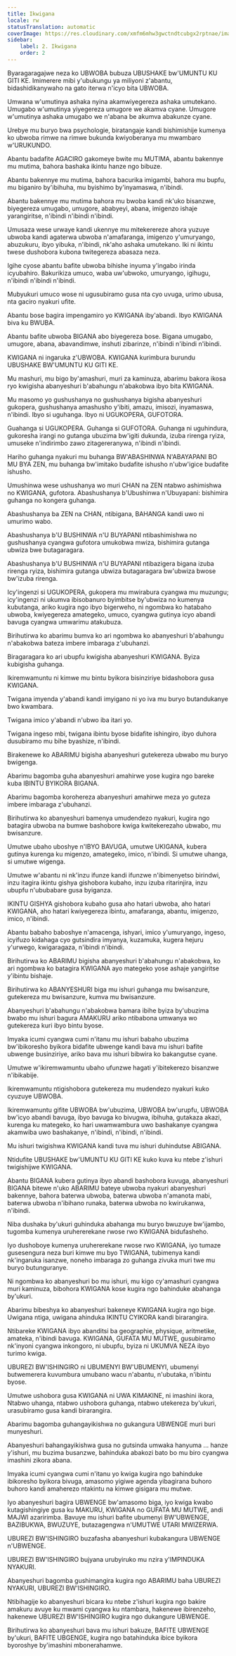 ```yaml
---
title: Ikwigana
locale: rw
statusTranslation: automatic
coverImage: https://res.cloudinary.com/xmfm6mhw3gwctndtcubgx2rptnae/image/upload/v1740337243/small_cover_educacion_fundamental_a051170f1c.webp
sidebar:
    label: 2. Ikwigana
    order: 2
---
```

Byaragaragajwe neza ko UBWOBA bubuza UBUSHAKE bw'UMUNTU KU GITI KE. Imimerere mibi y'ubukungu ya miliyoni z'abantu, bidashidikanywaho na gato iterwa n'icyo bita UBWOBA.

Umwana w'umutinya ashaka nyina akamwiyegereza ashaka umutekano. Umugabo w'umutinya yiyegereza umugore we akamva cyane. Umugore w'umutinya ashaka umugabo we n'abana be akumva abakunze cyane.

Urebye mu buryo bwa psychologie, biratangaje kandi bishimishije kumenya ko ubwoba rimwe na rimwe bukunda kwiyoberanya mu mwambaro w'URUKUNDO.

Abantu badafite AGACIRO gakomeye bwite mu MUTIMA, abantu bakennye mu mutima, bahora bashaka ikintu hanze ngo bibuze.

Abantu bakennye mu mutima, bahora bacurika imigambi, bahora mu bupfu, mu biganiro by'ibihuha, mu byishimo by'inyamaswa, n'ibindi.

Abantu bakennye mu mutima bahora mu bwoba kandi nk'uko bisanzwe, biyegereza umugabo, umugore, ababyeyi, abana, imigenzo ishaje yarangiritse, n'ibindi n'ibindi n'ibindi.

Umusaza wese urwaye kandi ukennye mu mitekerereze ahora yuzuye ubwoba kandi agaterwa ubwoba n'amafaranga, imigenzo y'umuryango, abuzukuru, ibyo yibuka, n'ibindi, nk'aho ashaka umutekano. Iki ni ikintu twese dushobora kubona twitegereza abasaza neza.

Igihe cyose abantu bafite ubwoba bihishe inyuma y'ingabo irinda icyubahiro. Bakurikiza umuco, waba uw'ubwoko, umuryango, igihugu, n'ibindi n'ibindi n'ibindi.

Mubyukuri umuco wose ni ugusubiramo gusa nta cyo uvuga, urimo ubusa, nta gaciro nyakuri ufite.

Abantu bose bagira impengamiro yo KWIGANA iby'abandi. Ibyo KWIGANA biva ku BWUBA.

Abantu bafite ubwoba BIGANA abo biyegereza bose. Bigana umugabo, umugore, abana, abavandimwe, inshuti zibarinze, n'ibindi n'ibindi n'ibindi.

KWIGANA ni ingaruka z'UBWOBA. KWIGANA kurimbura burundu UBUSHAKE BW'UMUNTU KU GITI KE.

Mu mashuri, mu bigo by'amashuri, muri za kaminuza, abarimu bakora ikosa ryo kwigisha abanyeshuri b'abahungu n'abakobwa ibyo bita KWIGANA.

Mu masomo yo gushushanya no gushushanya bigisha abanyeshuri gukopera, gushushanya amashusho y'ibiti, amazu, imisozi, inyamaswa, n'ibindi. Ibyo si uguhanga. Ibyo ni UGUKOPERA, GUFOTORA.

Guahanga si UGUKOPERA. Guhanga si GUFOTORA. Guhanga ni uguhindura, gukoresha irangi no gutanga ubuzima bw'igiti dukunda, izuba rirenga ryiza, umuseke n'indirimbo zawo zitagereranywa, n'ibindi n'ibindi.

Hariho guhanga nyakuri mu buhanga BW'ABASHINWA N'ABAYAPANI BO MU BYA ZEN, mu buhanga bw'imitako budafite ishusho n'ubw'igice budafite ishusho.

Umushinwa wese ushushanya wo muri CHAN na ZEN ntabwo ashimishwa no KWIGANA, gufotora. Abashushanya b'Ubushinwa n'Ubuyapani: bishimira guhanga no kongera guhanga.

Abashushanya ba ZEN na CHAN, ntibigana, BAHANGA kandi uwo ni umurimo wabo.

Abashushanya b'U BUSHINWA n'U BUYAPANI ntibashimishwa no gushushanya cyangwa gufotora umukobwa mwiza, bishimira gutanga ubwiza bwe butagaragara.

Abashushanya b'U BUSHINWA n'U BUYAPANI ntibazigera bigana izuba rirenga ryiza, bishimira gutanga ubwiza butagaragara bw'ubwiza bwose bw'izuba rirenga.

Icy'ingenzi si UGUKOPERA, gukopera mu mwirabura cyangwa mu muzungu; icy'ingenzi ni ukumva ibisobanuro byimbitse by'ubwiza no kumenya kubutanga, ariko kugira ngo ibyo bigerweho, ni ngombwa ko hatabaho ubwoba, kwiyegereza amategeko, umuco, cyangwa gutinya icyo abandi bavuga cyangwa umwarimu atakubuza.

Birihutirwa ko abarimu bumva ko ari ngombwa ko abanyeshuri b'abahungu n'abakobwa bateza imbere imbaraga z'ubuhanzi.

Biragaragara ko ari ubupfu kwigisha abanyeshuri KWIGANA. Byiza kubigisha guhanga.

Ikiremwamuntu ni kimwe mu bintu byikora bisinziriye bidashobora gusa KWIGANA.

Twigana imyenda y'abandi kandi imyigano ni yo iva mu buryo butandukanye bwo kwambara.

Twigana imico y'abandi n'ubwo iba itari yo.

Twigana ingeso mbi, twigana ibintu byose bidafite ishingiro, ibyo duhora dusubiramo mu bihe byashize, n'ibindi.

Birakenewe ko ABARIMU bigisha abanyeshuri gutekereza ubwabo mu buryo bwigenga.

Abarimu bagomba guha abanyeshuri amahirwe yose kugira ngo bareke kuba IBINTU BYIKORA BIGANA.

Abarimu bagomba korohereza abanyeshuri amahirwe meza yo guteza imbere imbaraga z'ubuhanzi.

Birihutirwa ko abanyeshuri bamenya umudendezo nyakuri, kugira ngo batagira ubwoba na bumwe bashobore kwiga kwitekerezaho ubwabo, mu bwisanzure.

Umutwe ubaho uboshye n'IBYO BAVUGA, umutwe UKIGANA, kubera gutinya kurenga ku migenzo, amategeko, imico, n'ibindi. Si umutwe uhanga, si umutwe wigenga.

Umutwe w'abantu ni nk'inzu ifunze kandi ifunzwe n'ibimenyetso birindwi, inzu itagira ikintu gishya gishobora kubaho, inzu izuba ritarinjira, inzu ubupfu n'ububabare gusa byiganza.

IKINTU GISHYA gishobora kubaho gusa aho hatari ubwoba, aho hatari KWIGANA, aho hatari kwiyegereza ibintu, amafaranga, abantu, imigenzo, imico, n'ibindi.

Abantu babaho baboshye n'amacenga, ishyari, imico y'umuryango, ingeso, icyifuzo kidahaga cyo gutsindira imyanya, kuzamuka, kugera hejuru y'urwego, kwigaragaza, n'ibindi n'ibindi.

Birihutirwa ko ABARIMU bigisha abanyeshuri b'abahungu n'abakobwa, ko ari ngombwa ko batagira KWIGANA ayo mategeko yose ashaje yangiritse y'ibintu bishaje.

Birihutirwa ko ABANYESHURI biga mu ishuri guhanga mu bwisanzure, gutekereza mu bwisanzure, kumva mu bwisanzure.

Abanyeshuri b'abahungu n'abakobwa bamara ibihe byiza by'ubuzima bwabo mu ishuri bagura AMAKURU ariko ntibabona umwanya wo gutekereza kuri ibyo bintu byose.

Imyaka icumi cyangwa cumi n'itanu mu ishuri babaho ubuzima bw'ibikoresho byikora bidafite ubwenge kandi bava mu ishuri bafite ubwenge businziriye, ariko bava mu ishuri bibwira ko bakangutse cyane.

Umutwe w'ikiremwamuntu ubaho ufunzwe hagati y'ibitekerezo bisanzwe n'ibikabije.

Ikiremwamuntu ntigishobora gutekereza mu mudendezo nyakuri kuko cyuzuye UBWOBA.

Ikiremwamuntu gifite UBWOBA bw'ubuzima, UBWOBA bw'urupfu, UBWOBA bw'icyo abandi bavuga, ibyo bavuga ko bivugwa, ibihuha, gutakaza akazi, kurenga ku mategeko, ko hari uwamwambura uwo bashakanye cyangwa akamwiba uwo bashakanye, n'ibindi, n'ibindi, n'ibindi.

Mu ishuri twigishwa KWIGANA kandi tuva mu ishuri duhindutse ABIGANA.

Ntidufite UBUSHAKE bw'UMUNTU KU GITI KE kuko kuva ku ntebe z'ishuri twigishijwe KWIGANA.

Abantu BIGANA kubera gutinya ibyo abandi bashobora kuvuga, abanyeshuri BIGANA bitewe n'uko ABARIMU bateye ubwoba nyakuri abanyeshuri bakennye, bahora baterwa ubwoba, baterwa ubwoba n'amanota mabi, baterwa ubwoba n'ibihano runaka, baterwa ubwoba no kwirukanwa, n'ibindi.

Niba dushaka by'ukuri guhinduka abahanga mu buryo bwuzuye bw'ijambo, tugomba kumenya uruhererekane rwose rwo KWIGANA bidufasheho.

Iyo dushoboye kumenya uruhererekane rwose rwo KWIGANA, iyo tumaze gusesengura neza buri kimwe mu byo TWIGANA, tubimenya kandi nk'ingaruka isanzwe, noneho imbaraga zo guhanga zivuka muri twe mu buryo butunguranye.

Ni ngombwa ko abanyeshuri bo mu ishuri, mu kigo cy'amashuri cyangwa muri kaminuza, bibohora KWIGANA kose kugira ngo bahinduke abahanga by'ukuri.

Abarimu bibeshya ko abanyeshuri bakeneye KWIGANA kugira ngo bige. Uwigana ntiga, uwigana ahinduka IKINTU CYIKORA kandi birarangira.

Ntibareke KWIGANA ibyo abanditsi ba geographie, physique, aritmetike, amateka, n'ibindi bavuga. KWIGANA, GUFATA MU MUTWE, gusubiramo nk'inyoni cyangwa inkongoro, ni ubupfu, byiza ni UKUMVA NEZA ibyo turimo kwiga.

UBUREZI BW'ISHINGIRO ni UBUMENYI BW'UBUMENYI, ubumenyi butwemerera kuvumbura umubano wacu n'abantu, n'ubutaka, n'ibintu byose.

Umutwe ushobora gusa KWIGANA ni UWA KIMAKINE, ni imashini ikora, Ntabwo uhanga, ntabwo ushobora guhanga, ntabwo utekereza by'ukuri, urasubiramo gusa kandi birarangira.

Abarimu bagomba guhangayikishwa no gukangura UBWENGE muri buri munyeshuri.

Abanyeshuri bahangayikishwa gusa no gutsinda umwaka hanyuma ... hanze y'ishuri, mu buzima busanzwe, bahinduka abakozi bato bo mu biro cyangwa imashini zikora abana.

Imyaka icumi cyangwa cumi n'itanu yo kwiga kugira ngo bahinduke ibikoresho byikora bivuga, amasomo yigiwe agenda yibagirana buhoro buhoro kandi amaherezo ntakintu na kimwe gisigara mu mutwe.

Iyo abanyeshuri bagira UBWENGE bw'amasomo biga, iyo kwiga kwabo kutagishingiye gusa ku MAKURU, KWIGANA no GUFATA MU MUTWE, andi MAJWI azaririmba. Bavuye mu ishuri bafite ubumenyi BW'UBWENGE, BAZIBUKWA, BWUZUYE, butazagengwa n'UMUTWE UTARI MWIZERWA.

UBUREZI BW'ISHINGIRO buzafasha abanyeshuri kubakangura UBWENGE n'UBWENGE.

UBUREZI BW'ISHINGIRO bujyana urubyiruko mu nzira y'IMPINDUKA NYAKURI.

Abanyeshuri bagomba gushimangira kugira ngo ABARIMU baha UBUREZI NYAKURI, UBUREZI BW'ISHINGIRO.

Ntibihagije ko abanyeshuri bicara ku ntebe z'ishuri kugira ngo bakire amakuru avuye ku mwami cyangwa ku ntambara, hakenewe ibirenzeho, hakenewe UBUREZI BW'ISHINGIRO kugira ngo dukangure UBWENGE.

Birihutirwa ko abanyeshuri bava mu ishuri bakuze, BAFITE UBWENGE by'ukuri, BAFITE UBGENGE, kugira ngo batahinduka ibice byikora byoroshye by'imashini mbonerahamwe.

